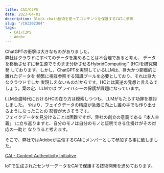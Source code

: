 ```yaml
---
title: CAI/C2PS
date: 2023-04-01
description: Block-chain技術を使ってコンテンツを保護するCAIに参画
slug: "/CAI202304"
tags:
  - CAI/C2PS
  - Adobe
---
```


ChatGPTの衝撃は大きなものがありました。  
弊社はクラウドにすべてのデータを集めることは不合理であると考え、
データを移動させずに発生源でそのまま分析させるHybridComputing™ (HC)を研究開発
しております。しかし、ChatGPTを実現しているLLMは、巨大かつ距離的に離れたデータを
頻繁に相互参照する知識プールを必要としており、それは巨大なクラウドでしか
実現しえないものだからです。HCとは真逆の発想と言えるでしょう。案の定、LLMでは
プライバシーの保護が課題になっています。

LLM全盛時代におけるHCの在り方は模索しつつも、LLMがもたらす功罪を検討しました。
やはり、フェイクデータの精度が急激に向上し誰の手でも作り出せるようになったことの
影響が大きそうです。  
フェイクデータを見分けることは困難ですが、弊社の創立の意義である「本人主義」
に立ち返りますと、自分のモノは自分のモノと証明できる仕掛けがその対応の一助と
なりうると考えます。

そこで、弊社ではAdobeが主催するCAIにメンバーとして参加する事に致しました。

[CAI - Content Authenticity Initiative](https://contentauthenticity.org/)

IoTで生成されたセンサーデータをCAIで保護する技術開発を進めております。


